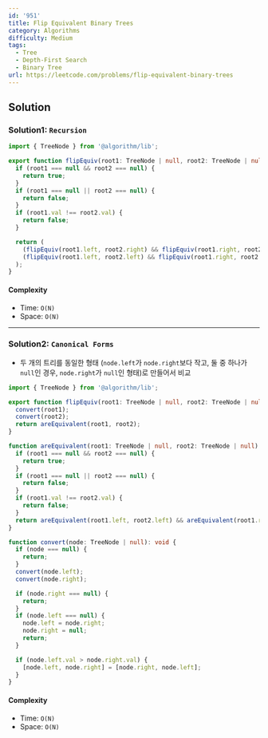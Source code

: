 ```yaml
---
id: '951'
title: Flip Equivalent Binary Trees
category: Algorithms
difficulty: Medium
tags:
  - Tree
  - Depth-First Search
  - Binary Tree
url: https://leetcode.com/problems/flip-equivalent-binary-trees
---
```


## Solution

### Solution1: `Recursion`

```typescript filename="solution.ts" copy
import { TreeNode } from '@algorithm/lib';

export function flipEquiv(root1: TreeNode | null, root2: TreeNode | null): boolean {
  if (root1 === null && root2 === null) {
    return true;
  }
  if (root1 === null || root2 === null) {
    return false;
  }
  if (root1.val !== root2.val) {
    return false;
  }

  return (
    (flipEquiv(root1.left, root2.right) && flipEquiv(root1.right, root2.left)) ||
    (flipEquiv(root1.left, root2.left) && flipEquiv(root1.right, root2.right))
  );
}
```

#### Complexity

- Time: `O(N)`
- Space: `O(N)`

---

### Solution2: `Canonical Forms`

- 두 개의 트리를 동일한 형태 (`node.left`가 `node.right`보다 작고, 둘 중 하나가 `null`인 경우, `node.right`가 `null`인 형태)로 만들어서 비교

```typescript filename="solution.ts" copy
import { TreeNode } from '@algorithm/lib';

export function flipEquiv(root1: TreeNode | null, root2: TreeNode | null): boolean {
  convert(root1);
  convert(root2);
  return areEquivalent(root1, root2);
}

function areEquivalent(root1: TreeNode | null, root2: TreeNode | null): boolean {
  if (root1 === null && root2 === null) {
    return true;
  }
  if (root1 === null || root2 === null) {
    return false;
  }
  if (root1.val !== root2.val) {
    return false;
  }
  return areEquivalent(root1.left, root2.left) && areEquivalent(root1.right, root2.right);
}

function convert(node: TreeNode | null): void {
  if (node === null) {
    return;
  }
  convert(node.left);
  convert(node.right);

  if (node.right === null) {
    return;
  }
  if (node.left === null) {
    node.left = node.right;
    node.right = null;
    return;
  }

  if (node.left.val > node.right.val) {
    [node.left, node.right] = [node.right, node.left];
  }
}
```

#### Complexity

- Time: `O(N)`
- Space: `O(N)`
